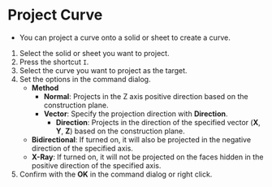 
# Project Curve

- You can project a curve onto a solid or sheet to create a curve.

<KinouGaiyou shortcut="I" command="Project Curve" button="Right of the command bar" />

1. Select the solid or sheet you want to project.
2. Press the shortcut `I`.
3. Select the curve you want to project as the target.
4. Set the options in the command dialog.
   - **Method**
     - **Normal**: Projects in the Z axis positive direction based on the construction plane.
     - **Vector**: Specify the projection direction with **Direction**.
       - **Direction**: Projects in the direction of the specified vector (**X**, **Y**, **Z**) based on the construction plane.
   - **Bidirectional**: If turned on, it will also be projected in the negative direction of the specified axis.
   - **X-Ray**: If turned on, it will not be projected on the faces hidden in the positive direction of the specified axis.
5. Confirm with the **OK** in the command dialog or right click.

